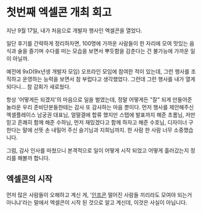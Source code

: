 
# 첫번째 엑셀콘 개최 회고

지난 9월 17일, 내가 처음으로 개발자 행사인 엑셀콘을 열었다.

일단 후기를 간략하게 정리하자면,
100명에 가까운 사람들이 한 자리에 모여 맛있는 음식과 술을 즐기며 수다를 떠는 모습을 보면서
뿌듯함을 감춘다는 건 불가능에 가까운 일이 아닐까.

예전에 9xD(9x년생 개발자 모임) 오프라인 모임에 참여한 적이 있는데,
그런 행사를 조직하고 운영하는 능력을 보면서 참 부럽다고 생각했었다.
그런데 그런 행사를 내가 열게 되다니... 참 감회가 새로웠다.

항상 '어떻게든 되겠지'의 마음으로 일을 벌였는데, 정말 어떻게든 "잘" 되게 만들어준 놀라운 우리 준비단분들한테는 감사 또 감사하는 마음 뿐이다.
먼저 행사를 제안해주신 엑셀플레이스 남궁권 대표님, 얼떨결에 합류 했지만 스탭에 발표까지 해준 초롬님, 저만 믿고 흔쾌히 함께 해준 수하님,
먼저 재밌겠다고 함께 하자고 해준 수호님, 디자이너 구한다는 말에 선뜻 손 내밀어 주신 슬기님과 지희님까지. 한 사람 한 사람 너무 소중했습니다.

그럼, 감사 인사를 마쳤으니 본격적으로 일이 어떻게 시작 되었고 어떻게 흘러갔는지 정리를 해볼까 합니다.


## 엑셀콘의 시작

먼저 많은 사람들이 오해하고 계신 게, '[인프콘](https://infcon.day) 떨어진 사람들 끼리라도 모여야 되는거 아니냐'라는 말에서 엑셀콘이 시작 된 것으로 알고 계신데, 이것은 사실이 아닙니다.
